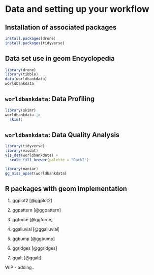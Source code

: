 # Data and setting up your workflow {.unnumbered}

## Installation of associated packages

```r
install.packages(drone)
install.packages(tidyverse)
```

## Data set use in geom Encyclopedia

```r
library(drone)
library(tibble)
data(worldbankdata)
worldbankdata
```

## `worldbankdata`: Data Profiling

```r
library(skimr)
worldbankdata |> 
  skim()
```

## `worldbankdata`: Data Quality Analysis

```r
library(tidyverse)
library(visdat)
vis_dat(worldbankdata) + 
  scale_fill_brewer(palette = "Dark2")
```

```r
library(naniar)
gg_miss_upset(worldbankdata) 
```



## R packages with geom implementation

1. ggplot2 [@ggplot2]

2. ggpattern [@ggpattern]

3. ggforce [@ggforce]

4. ggalluvial [@ggalluvial]

5. ggbump [@ggbump]

6. ggridges [@ggridges]

7. ggalt [@ggalt]

WIP - adding..